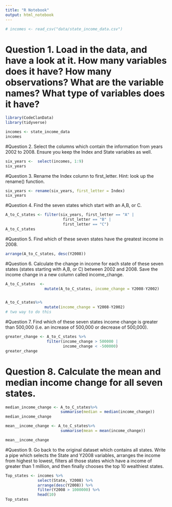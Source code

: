 ```yaml
---
title: "R Notebook"
output: html_notebook
---
```


```r
# incomes <- read_csv("data/state_income_data.csv")
```

# Question 1. Load in the data, and have a look at it. How many variables does it have? How many observations? What are the variable names? What type of variables does it have?

```r
library(CodeClanData)
library(tidyverse)

incomes <- state_income_data
incomes
```

#Question 2. Select the columns which contain the information from years 2002 to 2008. Ensure you keep the Index and State variables as well.

```r
six_years <-  select(incomes, 1:9)
six_years
```

#Question 3. Rename the Index column to first_letter. Hint: look up the rename() function.

```r
six_years <- rename(six_years, first_letter = Index)
six_years
```

#Question 4. Find the seven states which start with an A,B, or C.

```r
A_to_C_states <- filter(six_years, first_letter == "A" |
                         first_letter == "B" |
                         first_letter == "C")
A_to_C_states
```

#Question 5. Find which of these seven states have the greatest income in 2008.

```r
arrange(A_to_C_states, desc(Y2008))
```

#Question 6. Calculate the change in income for each state of these seven states (states starting with A,B, or C) between 2002 and 2008. Save the income change in a new column called income_change.

```r
A_to_C_states  <- 
                 mutate(A_to_C_states, income_change = Y2008-Y2002)


A_to_C_states%>% 
                 mutate(income_change = Y2008-Y2002)
# two way to do this
```

#Question 7. Find which of these seven states income change is greater than 500,000 (i.e. an increase of 500,000 or decrease of 500,000).

```r
greater_change <- A_to_C_states %>% 
                  filter(income_change > 500000 |
                         income_change < -500000)
greater_change
```

# Question 8. Calculate the mean and median income change for all seven states.

```r
median_income_change <- A_to_C_states%>%
                        summarise(median = median(income_change))
median_income_change

mean__income_change <- A_to_C_states%>%
                        summarise(mean = mean(income_change))

mean__income_change
```

#Question 9. Go back to the original dataset which contains all states. Write a pipe which selects the State and Y2008 variables, arranges the income from highest to lowest, filters all those states which have a income of greater than 1 million, and then finally chooses the top 10 wealthiest states.

```r
Top_states <- incomes %>% 
              select(State, Y2008) %>% 
              arrange(desc(Y2008)) %>% 
              filter(Y2008 > 1000000) %>% 
              head(10)
Top_states
```

